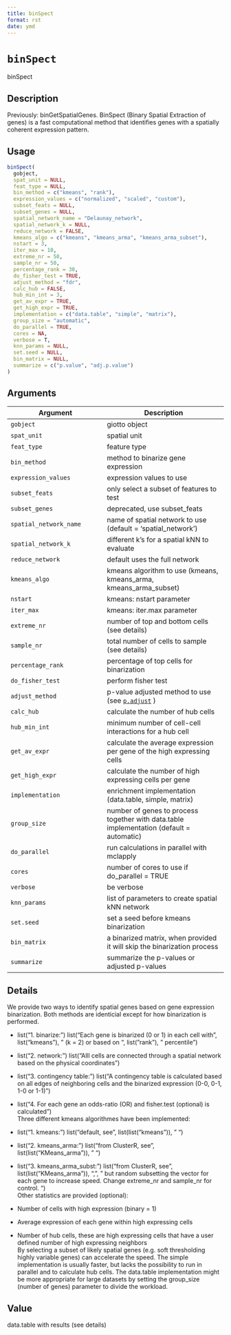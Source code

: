 ```yaml
--- 
title: binSpect 
format: rst 
date: ymd 
--- 
```

# `binSpect`

binSpect


## Description

Previously: binGetSpatialGenes. BinSpect (Binary Spatial Extraction of genes) is a fast computational method
 that identifies genes with a spatially coherent expression pattern.


## Usage

```r
binSpect(
  gobject,
  spat_unit = NULL,
  feat_type = NULL,
  bin_method = c("kmeans", "rank"),
  expression_values = c("normalized", "scaled", "custom"),
  subset_feats = NULL,
  subset_genes = NULL,
  spatial_network_name = "Delaunay_network",
  spatial_network_k = NULL,
  reduce_network = FALSE,
  kmeans_algo = c("kmeans", "kmeans_arma", "kmeans_arma_subset"),
  nstart = 3,
  iter_max = 10,
  extreme_nr = 50,
  sample_nr = 50,
  percentage_rank = 30,
  do_fisher_test = TRUE,
  adjust_method = "fdr",
  calc_hub = FALSE,
  hub_min_int = 3,
  get_av_expr = TRUE,
  get_high_expr = TRUE,
  implementation = c("data.table", "simple", "matrix"),
  group_size = "automatic",
  do_parallel = TRUE,
  cores = NA,
  verbose = T,
  knn_params = NULL,
  set.seed = NULL,
  bin_matrix = NULL,
  summarize = c("p.value", "adj.p.value")
)
```


## Arguments

Argument      |Description
------------- |----------------
`gobject`     |     giotto object
`spat_unit`     |     spatial unit
`feat_type`     |     feature type
`bin_method`     |     method to binarize gene expression
`expression_values`     |     expression values to use
`subset_feats`     |     only select a subset of features to test
`subset_genes`     |     deprecated, use subset_feats
`spatial_network_name`     |     name of spatial network to use (default = 'spatial_network')
`spatial_network_k`     |     different k's for a spatial kNN to evaluate
`reduce_network`     |     default uses the full network
`kmeans_algo`     |     kmeans algorithm to use (kmeans, kmeans_arma, kmeans_arma_subset)
`nstart`     |     kmeans: nstart parameter
`iter_max`     |     kmeans: iter.max parameter
`extreme_nr`     |     number of top and bottom cells (see details)
`sample_nr`     |     total number of cells to sample (see details)
`percentage_rank`     |     percentage of top cells for binarization
`do_fisher_test`     |     perform fisher test
`adjust_method`     |     p-value adjusted method to use (see [`p.adjust`](#p.adjust) )
`calc_hub`     |     calculate the number of hub cells
`hub_min_int`     |     minimum number of cell-cell interactions for a hub cell
`get_av_expr`     |     calculate the average expression per gene of the high expressing cells
`get_high_expr`     |     calculate the number of high expressing cells  per gene
`implementation`     |     enrichment implementation (data.table, simple, matrix)
`group_size`     |     number of genes to process together with data.table implementation (default = automatic)
`do_parallel`     |     run calculations in parallel with mclapply
`cores`     |     number of cores to use if do_parallel = TRUE
`verbose`     |     be verbose
`knn_params`     |     list of parameters to create spatial kNN network
`set.seed`     |     set a seed before kmeans binarization
`bin_matrix`     |     a binarized matrix, when provided it will skip the binarization process
`summarize`     |     summarize the p-values or adjusted p-values


## Details

We provide two ways to identify spatial genes based on gene expression binarization.
 Both methods are identicial except for how binarization is performed.
   

*  list("1. binarize: ") list("Each gene is binarized (0 or 1) in each cell with ", list("kmeans"), " (k = 2) or based on ", list("rank"), " percentile")   

*  list("2. network: ") list("Alll cells are connected through a spatial network based on the physical coordinates")   

*  list("3. contingency table: ") list("A contingency table is calculated based on all edges of neighboring cells and the binarized expression (0-0, 0-1, 1-0 or 1-1)")   

*  list("4. For each gene an odds-ratio (OR) and fisher.test (optional) is calculated")  
 Three different kmeans algorithmes have been implemented:
   

*  list("1. kmeans: ") list("default, see ", list(list("kmeans")), " ")   

*  list("2. kmeans_arma: ") list("from ClusterR, see ", list(list("KMeans_arma")), " ")   

*  list("3. kmeans_arma_subst: ") list("from ClusterR, see ", list(list("KMeans_arma")), ",\n", "   but random subsetting the vector for each gene to increase speed. Change extreme_nr and sample_nr for control.  ")  
 Other statistics are provided (optional):
   

*  Number of cells with high expression (binary = 1)   

*  Average expression of each gene within high expressing cells    

*  Number of hub cells, these are high expressing cells that have a user defined number of high expressing neighbors  
 By selecting a subset of likely spatial genes (e.g. soft thresholding highly variable genes) can accelerate the speed.
 The simple implementation is usually faster, but lacks the possibility to run in parallel and to calculate hub cells.
 The data.table implementation might be more appropriate for large datasets by setting the group_size (number of genes) parameter to divide the workload.


## Value

data.table with results (see details)


